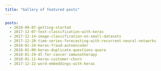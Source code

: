 ```yaml
---
title: "Gallery of featured posts"
---
```


```yaml
posts:
  - 2018-09-07-getting-started
  - 2017-12-07-text-classification-with-keras
  - 2017-12-14-image-classification-on-small-datasets
  - 2017-12-20-time-series-forecasting-with-recurrent-neural-networks
  - 2018-01-24-keras-fraud-autoencoder
  - 2018-01-09-keras-duplicate-questions-quora
  - 2018-01-29-dl-for-cancer-immunotherapy
  - 2018-01-11-keras-customer-churn
  - 2017-12-22-word-embeddings-with-keras
```


